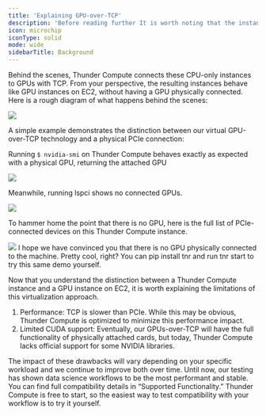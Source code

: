 ```yaml
---
title: 'Explaining GPU-over-TCP'
description: 'Before reading further It is worth noting that the instances you interact with through Thunder Compute are at their core on-demand CPU-only instances, exactly like you would find on AWS, GCP, or Azure. Intuitively, the CPU-only instances you interact with on Thunder Compute have all of the functionality of EC2 instances. In fact, many of them are EC2 instances.'
icon: microchip
iconType: solid
mode: wide
sidebarTitle: Background
---
```


Behind the scenes, Thunder Compute connects these CPU-only instances to GPUs with TCP. From your perspective, the resulting instances behave like GPU instances on EC2, without having a GPU physically connected. Here is a rough diagram of what happens behind the scenes:
<Frame>
  <img src="/images/66ccd2ce082c56b70ca4ea25_Infographic design PCIE TCP-02 (1).png"/>
</Frame>

A simple example demonstrates the distinction between our virtual GPU-over-TCP technology and a physical PCIe connection:

Running `$ nvidia-smi` on Thunder Compute behaves exactly as expected with a physical GPU, returning the attached GPU
<Frame>
  <img src="/images/66c8df7cb8df2ed091a44867_Screenshot 2024-08-18 111525.png"/>
</Frame>

Meanwhile, running lspci shows no connected GPUs. 
<Frame>
  <img src="/images/66c900e7f603ea2370f30818_Screenshot 2024-08-18 111632.png"/>
</Frame>

To hammer home the point that there is no GPU, here is the full list of PCIe-connected devices on this Thunder Compute instance.
<Frame>
  <img src="/images/66c8dfa65b9cbccf9b43bf9f_Screenshot 2024-08-18 111703.png"/>
</Frame>
I hope we have convinced you that there is no GPU physically connected to the machine. Pretty cool, right? You can pip install tnr and run tnr start to try this same demo yourself.

Now that you understand the distinction between a Thunder Compute instance and a GPU instance on EC2, it is worth explaining the limitations of this virtualization approach.

1.  Performance: TCP is slower than PCIe. While this may be obvious, Thunder Compute is optimized to minimize this performance impact. 
2.  Limited CUDA support: Eventually, our GPUs-over-TCP will have the full functionality of physically attached cards, but today, Thunder Compute lacks official support for some NVIDIA libraries. 

The impact of these drawbacks will vary depending on your specific workload and we continue to improve both over time. Until now, our testing has shown data science workflows to be the most performant and stable. You can find full compatibility details in “Supported Functionality.” Thunder Compute is free to start, so the easiest way to test compatibility with your workflow is to try it yourself.
